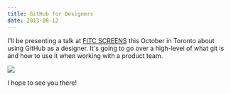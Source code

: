 ```yaml
---
title: GitHub for Designers
date: 2013-08-12
---
```



I'll be presenting a talk at [FITC SCREENS](http://fitc.ca/screens) this October in Toronto about using GitHub as a designer. It's going to go over a high-level of what git is and how to use it when working with a product team.

![](471A8B5F74844D1D9D04D3D16527B616.jpg)

I hope to see you there!&nbsp;


  